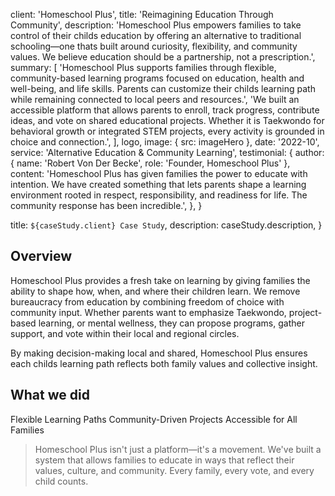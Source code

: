 
  client: 'Homeschool Plus',
  title: 'Reimagining Education Through Community',
  description:
    'Homeschool Plus empowers families to take control of their childs education by offering an alternative to traditional schooling—one thats built around curiosity, flexibility, and community values. We believe education should be a partnership, not a prescription.',
  summary: [
    'Homeschool Plus supports families through flexible, community-based learning programs focused on education, health and well-being, and life skills. Parents can customize their childs learning path while remaining connected to local peers and resources.',
    'We built an accessible platform that allows parents to enroll, track progress, contribute ideas, and vote on shared educational projects. Whether it is Taekwondo for behavioral growth or integrated STEM projects, every activity is grounded in choice and connection.',
  ],
  logo,
  image: { src: imageHero },
  date: '2022-10',
  service: 'Alternative Education & Community Learning',
  testimonial: {
    author: { name: 'Robert Von Der Becke', role: 'Founder, Homeschool Plus' },
    content:
      'Homeschool Plus has given families the power to educate with intention. We have created something that lets parents shape a learning environment rooted in respect, responsibility, and readiness for life. The community response has been incredible.',
  },
}

  title: `${caseStudy.client} Case Study`,
  description: caseStudy.description,
}

## Overview

Homeschool Plus provides a fresh take on learning by giving families the ability to shape how, when, and where their children learn. We remove bureaucracy from education by combining freedom of choice with community input. Whether parents want to emphasize Taekwondo, project-based learning, or mental wellness, they can propose programs, gather support, and vote within their local and regional circles.

By making decision-making local and shared, Homeschool Plus ensures each childs learning path reflects both family values and collective insight.

## What we did

<TagList>
  <TagListItem>Flexible Learning Paths</TagListItem>
  <TagListItem>Community-Driven Projects</TagListItem>
  <TagListItem>Accessible for All Families</TagListItem>
</TagList>

<Blockquote
  author={{ name: 'Ryann Von Der Becke', role: 'Vice President' }}
  image={{ src: imageEmilySelman }}
>
  Homeschool Plus isn&apos;t just a platform—it&apos;s a movement. We&apos;ve built a system that allows families to educate in ways that reflect their values, culture, and community. Every family, every vote, and every child counts.
</Blockquote>

<StatList>
  <StatListItem value="85%" label="Parent satisfaction rate" />
  <StatListItem value="12+" label="Community-driven learning hubs" />
  <StatListItem value="3x" label="Growth in regional participation" />
  <StatListItem value="0" label="Barriers to entry" />
</StatList>
